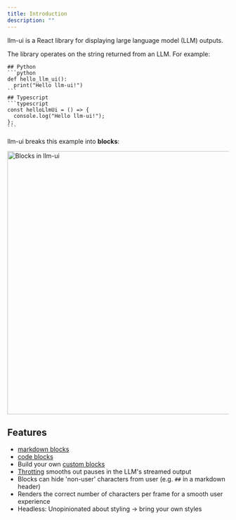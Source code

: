 ```yaml
---
title: Introduction
description: ""
---
```



llm-ui is a React library for displaying large language model (LLM) outputs.

The library operates on the string returned from an LLM. For example:

````
## Python
```python
def hello_llm_ui():
  print("Hello llm-ui!")
```
## Typescript
```typescript
const helloLlmUi = () => {
  console.log("Hello llm-ui!");
};
```
````

llm-ui breaks this example into **blocks**:

<Image width="600" src={blocks} alt="Blocks in llm-ui" />

## Features

- [markdown blocks](/docs/blocks/markdown)
- [code blocks](/docs/blocks/code)
- Build your own [custom blocks](/docs/advanced/custom-blocks)
- [Throtting](/docs/advanced/throttle-functions) smooths out pauses in the LLM's streamed output
- Blocks can hide 'non-user' characters from user (e.g. `##` in a markdown header)
- Renders the correct number of characters per frame for a smooth user experience
- Headless: Unopinionated about styling -> bring your own styles
